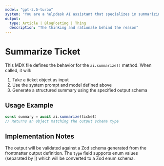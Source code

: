 ```yaml
---
model: "gpt-3.5-turbo"
system: "You are a helpdesk AI assistant that specializes in summarizing support tickets. You focus on extracting key information and providing clear, concise summaries that highlight the main issue, any attempted solutions, and current status."
output:
  type: Article | BlogPosting | Thing
  description: "The thinking and rationale behind the reason"
---
```


# Summarize Ticket

This MDX file defines the behavior for the `ai.summarize()` method. When called, it will:
1. Take a ticket object as input
2. Use the system prompt and model defined above
3. Generate a structured summary using the specified output schema

## Usage Example

```typescript
const summary = await ai.summarize(ticket)
// Returns an object matching the output schema type
```

## Implementation Notes

The output will be validated against a Zod schema generated from the frontmatter output definition. The `type` field supports enum values (separated by |) which will be converted to a Zod enum schema.
